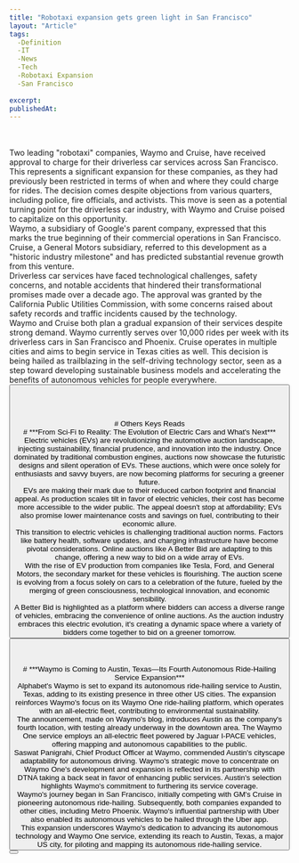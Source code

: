```yaml
---
title: "Robotaxi expansion gets green light in San Francisco"
layout: "Article"
tags: 
  -Definition
  -IT
  -News
  -Tech
  -Robotaxi Expansion
  -San Francisco
  
excerpt:
publishedAt:
---
```

<br/>
<Youtube id= "Y8qfHlpe31k"/>
<br/>
Two leading "robotaxi" companies, Waymo and Cruise, have received approval to charge for their driverless car services across San Francisco. This represents a significant expansion for these companies, as they had previously been restricted in terms of when and where they could charge for rides. The decision comes despite objections from various quarters, including police, fire officials, and activists. This move is seen as a potential turning point for the driverless car industry, with Waymo and Cruise poised to capitalize on this opportunity.
<br/>
Waymo, a subsidiary of Google's parent company, expressed that this marks the true beginning of their commercial operations in San Francisco. Cruise, a General Motors subsidiary, referred to this development as a "historic industry milestone" and has predicted substantial revenue growth from this venture.
<br/>
Driverless car services have faced technological challenges, safety concerns, and notable accidents that hindered their transformational promises made over a decade ago. The approval was granted by the California Public Utilities Commission, with some concerns raised about safety records and traffic incidents caused by the technology.
<br/>
Waymo and Cruise both plan a gradual expansion of their services despite strong demand. Waymo currently serves over 10,000 rides per week with its driverless cars in San Francisco and Phoenix. Cruise operates in multiple cities and aims to begin service in Texas cities as well. This decision is being hailed as trailblazing in the self-driving technology sector, seen as a step toward developing sustainable business models and accelerating the benefits of autonomous vehicles for people everywhere.
<br/>
<Button
  address="https://www.bbc.com/news/business-66478070"
  text="Source"
/>
<br/>
<br/>
<br/>
<br/>
# Others Keys Reads
<br/>
# ***From Sci-Fi to Reality: The Evolution of Electric Cars and What's Next***
<br/>
<Image src="/photo-by-michael-marais-on-unsplash.jpg" alt="" width={600} height={500} />
<br />
Electric vehicles (EVs) are revolutionizing the automotive auction landscape, injecting sustainability, financial prudence, and innovation into the industry. Once dominated by traditional combustion engines, auctions now showcase the futuristic designs and silent operation of EVs. These auctions, which were once solely for enthusiasts and savvy buyers, are now becoming platforms for securing a greener future.
<br/>
EVs are making their mark due to their reduced carbon footprint and financial appeal. As production scales tilt in favor of electric vehicles, their cost has become more accessible to the wider public. The appeal doesn't stop at affordability; EVs also promise lower maintenance costs and savings on fuel, contributing to their economic allure.
<br/>
This transition to electric vehicles is challenging traditional auction norms. Factors like battery health, software updates, and charging infrastructure have become pivotal considerations. Online auctions like A Better Bid are adapting to this change, offering a new way to bid on a wide array of EVs.
<br/>
With the rise of EV production from companies like Tesla, Ford, and General Motors, the secondary market for these vehicles is flourishing. The auction scene is evolving from a focus solely on cars to a celebration of the future, fueled by the merging of green consciousness, technological innovation, and economic sensibility.
<br/>
A Better Bid is highlighted as a platform where bidders can access a diverse range of vehicles, embracing the convenience of online auctions. As the auction industry embraces this electric evolution, it's creating a dynamic space where a variety of bidders come together to bid on a greener tomorrow.
<br/>
<Button
  address="https://www.techtimes.com/articles/295073/20230814/from-sci-fi-to-reality-the-evolution-of-electric-cars-and-whats-next.htm"
  text="Source"
/>
<br/>
<br/>
<br/>
# ***Waymo is Coming to Austin, Texas—Its Fourth Autonomous Ride-Hailing Service Expansion***
<br/>
<Image src="/waymo-one.jpg" alt="" width={600} height={500} />
<br />
Alphabet's Waymo is set to expand its autonomous ride-hailing service to Austin, Texas, adding to its existing presence in three other US cities. The expansion reinforces Waymo's focus on its Waymo One ride-hailing platform, which operates with an all-electric fleet, contributing to environmental sustainability.
<br/>
The announcement, made on Waymo's blog, introduces Austin as the company's fourth location, with testing already underway in the downtown area. The Waymo One service employs an all-electric fleet powered by Jaguar I-PACE vehicles, offering mapping and autonomous capabilities to the public.
<br/>
Saswat Panigrahi, Chief Product Officer at Waymo, commended Austin's cityscape adaptability for autonomous driving. Waymo's strategic move to concentrate on Waymo One's development and expansion is reflected in its partnership with DTNA taking a back seat in favor of enhancing public services. Austin's selection highlights Waymo's commitment to furthering its service coverage.
<br/>
Waymo's journey began in San Francisco, initially competing with GM's Cruise in pioneering autonomous ride-hailing. Subsequently, both companies expanded to other cities, including Metro Phoenix. Waymo's influential partnership with Uber also enabled its autonomous vehicles to be hailed through the Uber app.
<br/>
This expansion underscores Waymo's dedication to advancing its autonomous technology and Waymo One service, extending its reach to Austin, Texas, a major US city, for piloting and mapping its autonomous ride-hailing service.
<br/>
<Button
  address="https://www.techtimes.com/articles/294681/20230803/waymo-coming-austin-texas%E2%80%94it-s-fourth-autonomous-ride-hailing-service.htm"
  text="Source"
/>